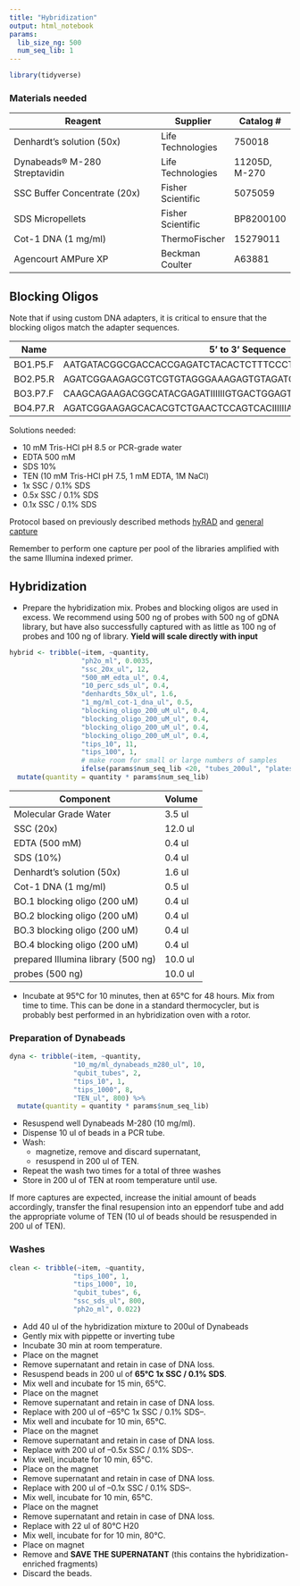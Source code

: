 ```yaml
---
title: "Hybridization"
output: html_notebook
params:
  lib_size_ng: 500
  num_seq_lib: 1
---
```

```r
library(tidyverse)
```

### Materials needed
| Reagent                                | Supplier         | Catalog #      |            
|----------------------------------------|------------------|-----------|
|Denhardt’s solution  (50x)              |Life Technologies | 750018        |           
|Dynabeads® M-280 Streptavidin           |Life Technologies | 11205D, M-270 |           
|SSC Buffer Concentrate (20x)            |Fisher Scientific | 5075059      |              
|SDS Micropellets           |Fisher Scientific | BP8200100      |             
|Cot-1 DNA (1 mg/ml)                     |ThermoFischer     | 15279011|                   
|Agencourt AMPure XP                     |Beckman Coulter   | A63881|

## Blocking Oligos

Note that if using custom DNA adapters, it is critical to ensure that the blocking oligos match the adapter sequences.

|Name       |5' to 3' Sequence                                                |
|-----------|------------------------------------------------------------------|
| BO1.P5.F  | AATGATACGGCGACCACCGAGATCTACACTCTTTCCCTACACGACGCTCTTCCGATCT       |
| BO2.P5.R  | AGATCGGAAGAGCGTCGTGTAGGGAAAGAGTGTAGATCTCGGTGGTCGCCGTATCATT       |
| BO3.P7.F  | CAAGCAGAAGACGGCATACGAGATIIIIIIGTGACTGGAGTTCAGACGTGTGCTCTTCCGATCT |
| BO4.P7.R  | AGATCGGAAGAGCACACGTCTGAACTCCAGTCACIIIIIIATCTCGTATGCCGTCTTCTGCTTG |


Solutions needed:

- 10 mM Tris-HCl pH 8.5 or PCR-grade water
- EDTA 500 mM
- SDS 10%
- TEN (10 mM Tris-HCl pH 7.5, 1 mM EDTA, 1M NaCl)
- 1x SSC / 0.1% SDS
- 0.5x SSC / 0.1% SDS
- 0.1x SSC / 0.1% SDS

Protocol based on previously described methods [hyRAD](https://github.com/chiasto/hyRAD/blob/master/wetlab.md#4-hybridization-capture-and-library-re-amplification) and [general capture](http://openwetware.org/wiki/Hyb_Seq_Prep)

Remember to perform one capture per pool of the libraries amplified with the same Illumina indexed primer.

## Hybridization  

- Prepare the hybridization mix. Probes and blocking oligos are used in excess. We recommend using 500 ng of probes with 500 ng of gDNA library, but have also successfully captured with as little as 100 ng of probes and 100 ng of library.  **Yield will scale directly with input**


```r
hybrid <- tribble(~item, ~quantity,
                  "ph2o_ml", 0.0035,
                  "ssc_20x_ul", 12,
                  "500_mM_edta_ul", 0.4, 
                  "10_perc_sds_ul", 0.4, 
                  "denhardts_50x_ul", 1.6, 
                  "1_mg/ml_cot-1_dna_ul", 0.5, 
                  "blocking_oligo_200_uM_ul", 0.4,
                  "blocking_oligo_200_uM_ul", 0.4,
                  "blocking_oligo_200_uM_ul", 0.4, 
                  "blocking_oligo_200_uM_ul", 0.4,
                  "tips_10", 11,
                  "tips_100", 1,
                  # make room for small or large numbers of samples
                  ifelse(params$num_seq_lib <20, "tubes_200ul", "plates"), ifelse(params$num_seq_lib < 20, params$num_seq_lib * 2, ceiling(params$num_seq_lib/96) * 2)) %>% 
  mutate(quantity = quantity * params$num_seq_lib)
```

| Component                                | Volume  |
| -------------------------------------- | ----------- |
| Molecular Grade Water                  | 3.5 ul        |
| SSC (20x)                              | 12.0  ul      |
| EDTA (500 mM)                          | 0.4 ul        |
| SDS (10%)                              | 0.4 ul        |
| Denhardt’s solution (50x)              | 1.6 ul        |
| Cot-1 DNA (1 mg/ml)                    | 0.5 ul        |
| BO.1 blocking oligo (200 uM)           | 0.4 ul        |
| BO.2 blocking oligo (200 uM)           | 0.4 ul        |
| BO.3 blocking oligo (200 uM)           | 0.4 ul        |
| BO.4 blocking oligo (200 uM)           | 0.4 ul        |
| prepared Illumina library (500 ng)| 10.0 ul        |
| probes (500 ng)               | 10.0 ul         |

- Incubate at 95°C for 10 minutes, then at 65°C for 48 hours. Mix from time to time. This can be done in a standard thermocycler, but is probably best performed in an hybridization oven with a rotor. 

### Preparation of Dynabeads
```r
dyna <- tribble(~item, ~quantity,
                "10_mg/ml_dynabeads_m280_ul", 10,
                "qubit_tubes", 2, 
                "tips_10", 1,
                "tips_1000", 8, 
                "TEN_ul", 800) %>% 
  mutate(quantity = quantity * params$num_seq_lib)
```

- Resuspend well Dynabeads M-280 (10 mg/ml).
- Dispense 10 ul of beads in a PCR tube.
- Wash:
	- magnetize, remove and discard supernatant,
	- resuspend in 200 ul of TEN.
- Repeat the wash two times for a total of three washes
- Store in 200 ul of TEN at room temperature until use.

If more captures are expected, increase the initial amount of beads accordingly, transfer the final resupension into an eppendorf tube and add the appropriate volume of TEN (10 ul of beads should be resuspended in 200 ul of TEN).

### Washes
```r
clean <- tribble(~item, ~quantity,
                "tips_100", 1,
                "tips_1000", 10,
                "qubit_tubes", 6, 
                "ssc_sds_ul", 800, 
                "ph2o_ml", 0.022)
```

- Add 40 ul of the hybridization mixture to 200ul of Dynabeads
- Gently mix with pippette or inverting tube
- Incubate 30 min at room temperature.	
- Place on the magnet
- Remove supernatant and retain in case of DNA loss.
- Resuspend beads in 200 ul of **65°C 1x SSC / 0.1% SDS**. 
- Mix well and incubate for 15 min, 65°C.	
- Place on the magnet
- Remove supernatant and retain in case of DNA loss.
- Replace with 200 ul of --65°C 1x SSC / 0.1% SDS--. 
- Mix well and incubate for 10 min, 65°C.	
- Place on the magnet
- Remove supernatant and retain in case of DNA loss.
- Replace with 200 ul of --0.5x SSC / 0.1% SDS--.
- Mix well, incubate for 10 min, 65°C.	
- Place on the magnet
- Remove supernatant and retain in case of DNA loss.
- Replace with 200 ul of --0.1x SSC / 0.1% SDS--.
- Mix well, incubate for 10 min, 65°C.	
- Place on the magnet
- Remove supernatant and retain in case of DNA loss.
- Replace with 22 ul of 80°C H20 
- Mix well, incubate for for 10 min, 80°C.
- Place on magnet
- Remove and **SAVE THE SUPERNATANT** (this contains the hybridization-enriched fragments)
- Discard the beads.	
